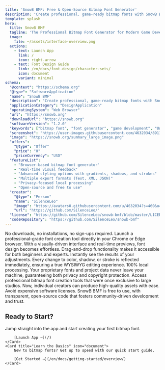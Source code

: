 ```yaml
---
title: 'SnowB BMF: Free & Open-Source Bitmap Font Generator'
description: 'Create professional, game-ready bitmap fonts with SnowB BMF, the ultimate browser-based generator. Design stunning text effects with real-time previews, advanced styling, and powerful texture packing. Perfect for developers using Unity, Unreal, Godot, Pixi, or Phaser.'
template: splash
hero:
  title: SnowB BMF
  tagline: 'The Professional Bitmap Font Generator for Modern Game Development. Create, style, and export game-ready fonts—all in your browser.'
  image:
    file: ~/assets/interface-overview.png
  actions:
    - text: Launch App
      link: /
      icon: right-arrow
    - text: Font Design Guide
      link: /en/docs/font-design/character-sets/
      icon: document
      variant: minimal
schema:
  "@context": "https://schema.org"
  "@type": "SoftwareApplication"
  "name": "SnowB BMF"
  "description": "Create professional, game-ready bitmap fonts with SnowB BMF, the ultimate browser-based generator. Design stunning text effects with real-time previews, advanced styling, and powerful texture packing. Perfect for developers using Unity, Unreal, Godot, Pixi, or Phaser."
  "applicationCategory": "DesignApplication"
  "operatingSystem": "Web Browser"
  "url": "https://snowb.org"
  "downloadUrl": "https://snowb.org"
  "softwareVersion": "1.2.0"
  "keywords": ["bitmap font", "font generator", "game development", "Unity", "Unreal", "Godot", "Pixi", "Phaser", "texture atlas", "font design"]
  "screenshot": "https://user-images.githubusercontent.com/4632034/89119353-85c0f680-d4e0-11ea-88ae-978dfc01d5fc.png"
  "image": "https://snowb.org/summary_large_image.png"
  "offers":
    "@type": "Offer"
    "price": "0"
    "priceCurrency": "USD"
  "featureList":
    - "Browser-based bitmap font generator"
    - "Real-time visual feedback"
    - "Advanced styling options with gradients, shadows, and strokes"
    - "Multiple export formats (Text, XML, JSON)"
    - "Privacy-focused local processing"
    - "Open-source and free to use"
  "creator":
    "@type": "Person"
    "name": "SilenceLeo"
    "image": "https://avatars0.githubusercontent.com/u/4632034?s=460&u=82fc46834be9426099b7366528006c330c2c3f91&v=4"
    "url": "https://github.com/SilenceLeo/"
  "license": "https://github.com/SilenceLeo/snowb-bmf/blob/master/LICENSE"
  "codeRepository": "https://github.com/SilenceLeo/snowb-bmf"
---
```



<ContainerSection>
<CardGrid >
	<Card title="Browser-Based & Installation-Free" icon="laptop">
		No downloads, no installations, no sign-ups required. Launch a professional-grade font creation tool directly in your Chrome or Edge browser.
	</Card>
	<Card title="Intuitive & User-Friendly Interface" icon="pen">
		With a visually-driven interface and real-time previews, font design becomes effortless. Drag-and-drop functionality makes it accessible for both beginners and experts.
	</Card>
	<Card title="Real-Time Visual Feedback" icon="magnifier">
		Instantly see the results of your adjustments. Every change to color, shadow, or stroke is reflected immediately, ensuring a true WYSIWYG editing experience.
	</Card>
	<Card title="Privacy & Copyright Protection" icon="approve-check-circle">
		100% local processing. Your proprietary fonts and project data never leave your machine, guaranteeing both privacy and copyright protection.
	</Card>
	<Card title="Empowering Indie Developers & Artists" icon="star">
		Access professional bitmap font creation tools that were once exclusive to large studios. Now, individual creators can produce high-quality assets with ease.
	</Card>
	<Card title="Completely Free & Open-Source" icon="open-book">
		Avoid expensive software licenses. SnowB BMF is free to use, with transparent, open-source code that fosters community-driven development and trust.
	</Card>
</CardGrid>

## Ready to Start?

<CardGrid>
	<Card title="Launch App" icon="rocket">
		Jump straight into the app and start creating your first bitmap font.

		[Launch App →](/)
	</Card>
	<Card title="Learn the Basics" icon="document">
		New to bitmap fonts? Get up to speed with our quick start guide.

		[Get Started →](/en/docs/getting-started/overview/)
	</Card>
</CardGrid>
</ContainerSection>

